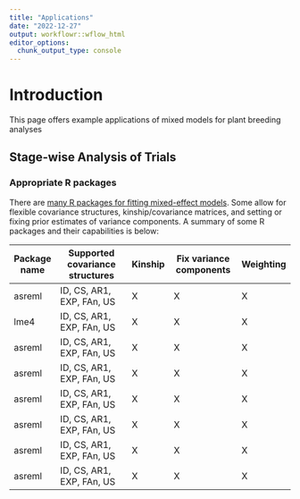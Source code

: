 ---
title: "Applications"
date: "2022-12-27"
output: workflowr::wflow_html
editor_options:
  chunk_output_type: console
---

# Introduction

This page offers example applications of mixed models for plant breeding analyses


## Stage-wise Analysis of Trials

### Appropriate R packages

There are [many R packages for fitting mixed-effect models](https://cran.r-project.org/web/views/MixedModels.html). Some allow for flexible covariance structures, kinship/covariance matrices, and setting or fixing prior estimates of variance components. A summary of some R packages and their capabilities is below:


| Package name | Supported covariance structures | Kinship | Fix variance components | Weighting |
|--------------|---------------------------------|---------|-------------------------|-----------|
| asreml       | ID, CS, AR1, EXP, FAn, US       | X       | X                       | X         |
| lme4         | ID, CS, AR1, EXP, FAn, US       | X       | X                       | X         |
| asreml       | ID, CS, AR1, EXP, FAn, US       | X       | X                       | X         |
| asreml       | ID, CS, AR1, EXP, FAn, US       | X       | X                       | X         |
| asreml       | ID, CS, AR1, EXP, FAn, US       | X       | X                       | X         |
| asreml       | ID, CS, AR1, EXP, FAn, US       | X       | X                       | X         |
| asreml       | ID, CS, AR1, EXP, FAn, US       | X       | X                       | X         |
| asreml       | ID, CS, AR1, EXP, FAn, US       | X       | X                       | X         |

